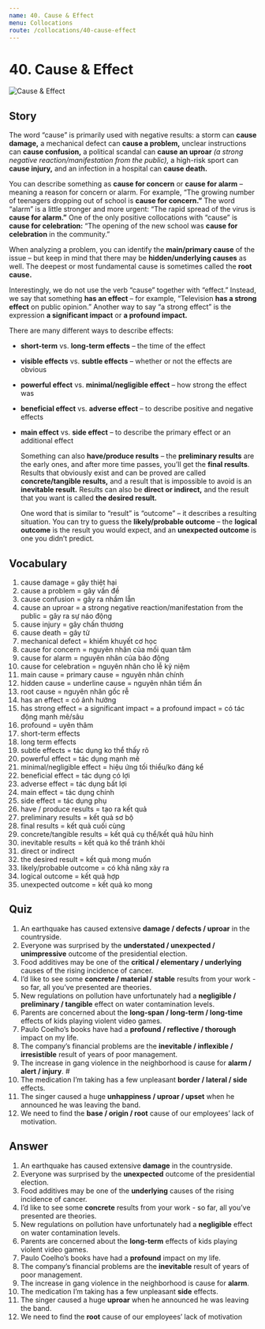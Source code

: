 ```yaml
---
name: 40. Cause & Effect
menu: Collocations
route: /collocations/40-cause-effect
---
```



# 40. Cause & Effect

<Image src="/public/cause-effect.jpg" alt="Cause & Effect" />

## Story

The word “cause” is primarily used with negative results: a storm can **cause damage,** a mechanical defect can **cause a problem,** unclear instructions can **cause confusion,** a political scandal can **cause an uproar** _(a strong negative reaction/manifestation from the public),_ a high-risk sport can **cause injury,** and an infection in a hospital can **cause death.**

You can describe something as **cause for concern** or **cause for alarm** – meaning a reason for concern or alarm. For example, “The growing number of teenagers dropping out of school is **cause for concern.”** The word “alarm” is a little stronger and more urgent: “The rapid spread of the virus is **cause for alarm.”** One of the only positive collocations with “cause” is **cause for celebration:** “The opening of the new school was **cause for celebration** in the community.”

When analyzing a problem, you can identify the **main/primary cause** of the issue – but keep in mind that there may be **hidden/underlying causes** as well. The deepest or most fundamental cause is sometimes called the **root cause.**

Interestingly, we do not use the verb “cause” together with “effect.” Instead, we say that something **has an effect** – for example, “Television **has a strong effect** on public opinion.” Another way to say “a strong effect” is the expression **a significant impact** or **a profound impact.**

There are many different ways to describe effects:

- **short-term** vs. **long-term effects** – the time of the effect
- **visible effects** vs. **subtle effects** – whether or not the effects are obvious
- **powerful effect** vs. **minimal/negligible effect** – how strong the effect was
- **beneficial effect** vs. **adverse effect** – to describe positive and negative effects
- **main effect** vs. **side effect** – to describe the primary effect or an additional effect
  
  Something can also **have/produce results** – the **preliminary results** are the early ones, and after more time passes, you’ll get the **final results**. Results that obviously exist and can be proved are called **concrete/tangible results,** and a result that is impossible to avoid is an **inevitable result.** Results can also be **direct or indirect,** and the result that you want is called **the desired result.**

  One word that is similar to “result” is “outcome” – it describes a resulting situation. You can try to guess the **likely/probable outcome** – the **logical outcome** is the result you would expect, and an **unexpected outcome** is one you didn’t predict.

## Vocabulary

1. cause damage = gây thiệt hại
2. cause a problem = gây vấn đề
3. cause confusion = gây ra nhầm lẫn
4. cause an uproar = a strong negative reaction/manifestation from the public = gây ra sự náo động
5. cause injury = gây chấn thương
6. cause death = gây tử
7. mechanical defect = khiếm khuyết cơ học
8. cause for concern = nguyên nhân của mối quan tâm
9. cause for alarm = nguyên nhân của báo động
10. cause for celebration = nguyên nhân cho lễ kỷ niệm
11. main cause = primary cause = nguyên nhân chính
12. hidden cause = underline cause = nguyên nhân tiềm ẩn
13. root cause = nguyên nhân gốc rễ
14. has an effect = có ảnh hưởng
15. has strong effect = a significant impact = a profound impact = có tác động mạnh mẽ/sâu
16. profound = uyên thâm
17. short-term effects
18. long term effects
19. subtle effects = tác dụng ko thể thấy rõ
20. powerful effect = tác dụng mạnh mẽ
21. minimal/negligible effect = hiệu ứng tối thiểu/ko đáng kể
22. beneficial effect = tác dụng có lợi
23. adverse effect = tác dụng bất lợi
24. main effect = tác dụng chính
25. side effect = tác dụng phụ
26. have / produce results = tạo ra kết quả
27. preliminary results = kết quả sơ bộ
28. final results = kết quả cuối cùng
29. concrete/tangible results = kết quả cụ thể/kết quả hữu hình
30. inevitable results = kết quả ko thể tránh khỏi
31. direct or indirect
32. the desired result = kết quả mong muốn
33. likely/probable outcome = có khả năng xảy ra
34. logical outcome = kết quả hợp
35. unexpected outcome = kết quả ko mong

## Quiz

1. An earthquake has caused extensive **damage / defects / uproar** in the countryside.
2. Everyone was surprised by the **understated / unexpected / unimpressive** outcome of the presidential election.
3. Food additives may be one of the **critical / elementary / underlying** causes of the rising incidence of cancer.
4. I’d like to see some **concrete / material / stable** results from your work - so far, all you’ve presented are theories.
5. New regulations on pollution have unfortunately had a **negligible / preliminary / tangible** effect on water contamination levels.
6. Parents are concerned about the **long-span / long-term / long-time** effects of kids playing violent video games.
7. Paulo Coelho’s books have had a **profound / reflective / thorough** impact on my life.
8. The company’s financial problems are the **inevitable / inflexible / irresistible** result of years of poor management.
9. The increase in gang violence in the neighborhood is cause for **alarm / alert / injury**. #
10. The medication I’m taking has a few unpleasant **border / lateral / side** effects.
11. The singer caused a huge **unhappiness / uproar / upset** when he announced he was leaving the band.
12. We need to find the **base / origin / root** cause of our employees’ lack of motivation.

## Answer

1. An earthquake has caused extensive **damage** in the countryside.
2. Everyone was surprised by the **unexpected** outcome of the presidential election.
3. Food additives may be one of the **underlying** causes of the rising incidence of cancer.
4. I’d like to see some **concrete** results from your work - so far, all you’ve presented are theories.
5. New regulations on pollution have unfortunately had a **negligible** effect on water contamination levels.
6. Parents are concerned about the **long-term** effects of kids playing violent video games.
7. Paulo Coelho’s books have had a **profound** impact on my life.
8. The company’s financial problems are the **inevitable** result of years of poor management.
9. The increase in gang violence in the neighborhood is cause for **alarm**.
10. The medication I’m taking has a few unpleasant **side** effects.
11. The singer caused a huge **uproar** when he announced he was leaving the band.
12. We need to find the **root** cause of our employees’ lack of motivation

